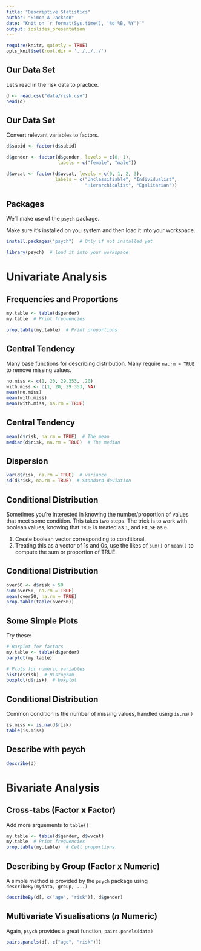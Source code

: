```yaml
---
title: "Descriptive Statistics"
author: "Simon A Jackson"
date: "Knit on `r format(Sys.time(), '%d %B, %Y')`"
output: ioslides_presentation
---
```


```r
require(knitr, quietly = TRUE)
opts_knit$set(root.dir = '../../../')
```

## Our Data Set

Let's read in the risk data to practice.

```r
d <- read.csv("data/risk.csv")
head(d)
```

## Our Data Set

Convert relevant variables to factors.

```r
d$subid <- factor(d$subid)

d$gender <- factor(d$gender, levels = c(0, 1),
                   labels = c("female", "male"))

d$wvcat <- factor(d$wvcat, levels = c(0, 1, 2, 3),
                  labels = c("Unclassifiable", "Individualist", 
                             "Hierarchicalist", "Egalitarian"))
```

## Packages

We'll make use of the `psych` package.

Make sure it's installed on you system and then load it into your workspace.

```r
install.packages("psych")  # Only if not installed yet
```
```r
library(psych)  # load it into your workspace
```

# Univariate Analysis

## Frequencies and Proportions

```r
my.table <- table(d$gender)
my.table  # Print frequencies

prop.table(my.table)  # Print proportions
```

## Central Tendency

Many base functions for describing distribution. Many require `na.rm = TRUE` to remove missing values.

```r
no.miss <- c(1, 20, 29.353, .20)
with.miss <- c(1, 20, 29.353, NA)
mean(no.miss)
mean(with.miss)
mean(with.miss, na.rm = TRUE)
```

## Central Tendency

```r
mean(d$risk, na.rm = TRUE)  # The mean
median(d$risk, na.rm = TRUE)  # The median
```

## Dispersion

```r
var(d$risk, na.rm = TRUE)  # variance
sd(d$risk, na.rm = TRUE)  # Standard deviation
```

## Conditional Distribution

Sometimes you're interested in knowing the number/proportion of values that meet some condition. This takes two steps. The trick is to work with boolean values, knowing that `TRUE` is treated as `1`, and `FALSE` as `0`.

1. Create boolean vector corresponding to conditional.
2. Treating this as a vector of 1s and 0s, use the likes of `sum()` or `mean()` to compute the sum or proportion of TRUE.

## Conditional Distribution

```r
over50 <- d$risk > 50
sum(over50, na.rm = TRUE)
mean(over50, na.rm = TRUE)
prop.table(table(over50))
```

## Some Simple Plots

Try these:

```r
# Barplot for factors
my.table <- table(d$gender)
barplot(my.table)

# Plots for numeric variables
hist(d$risk)  # Histogram
boxplot(d$risk)  # boxplot
```

## Conditional Distribution

Common condition is the number of missing values, handled using `is.na()`

```r
is.miss <- is.na(d$risk)
table(is.miss)
```

## Describe with psych

```r
describe(d)
```

# Bivariate Analysis

## Cross-tabs (Factor x Factor)

Add more arguements to `table()`

```r
my.table <- table(d$gender, d$wvcat)
my.table  # Print frequencies
prop.table(my.table)  # Cell proportions
```

## Describing by Group (Factor x Numeric)

A simple method is provided by the `psych` package using `describeBy(mydata, group, ...)`

```r
describeBy(d[, c("age", "risk")], d$gender)
```

## Multivariate Visualisations (*n* Numeric) 

Again, `psych` provides a great function, `pairs.panels(data)`

```r
pairs.panels(d[, c("age", "risk")])
```